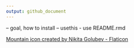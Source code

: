 ```yaml
---
output: github_document
---
```


-- goal, how to install 
-- usethis - use README.rmd 

<a href="https://www.flaticon.com/free-icons/mountain" title="mountain icon">Mountain icon created by Nikita Golubev - Flaticon</a>
